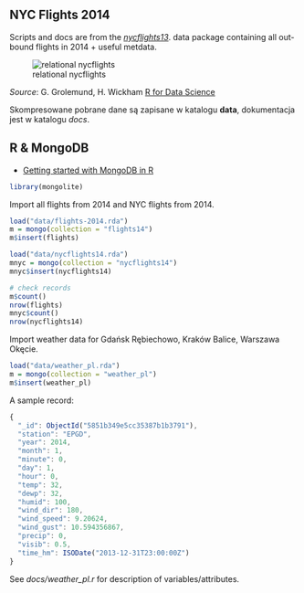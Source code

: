 ## NYC Flights 2014

Scripts and docs are from the
[_nycflights13_](https://github.com/hadley/nycflights13).
data package containing all out-bound flights in 2014 + useful metdata.

![relational nycflights](images/relational-nycflights.png)

_Source_: G. Grolemund, H. Wickham [R for Data Science](http://r4ds.had.co.nz/relational-data.html)

Skompresowane pobrane dane są zapisane w katalogu **data**,
dokumentacja jest w katalogu *docs*.

## R & MongoDB

* [Getting started with MongoDB in R](https://cran.r-project.org/web/packages/mongolite/vignettes/intro.html)

```r
library(mongolite)
```

Import all flights from 2014 and NYC flights from 2014.
```r
load("data/flights-2014.rda")
m = mongo(collection = "flights14")
m$insert(flights)

load("data/nycflights14.rda")
mnyc = mongo(collection = "nycflights14")
mnyc$insert(nycflights14)

# check records
m$count()
nrow(flights)
mnyc$count()
nrow(nycflights14)
```

Import weather data for Gdańsk Rębiechowo, Kraków Balice, Warszawa Okęcie.
```r
load("data/weather_pl.rda")
m = mongo(collection = "weather_pl")
m$insert(weather_pl)
```

A sample record:
```js
{
  "_id": ObjectId("5851b349e5cc35387b1b3791"),
  "station": "EPGD",
  "year": 2014,
  "month": 1,
  "minute": 0,
  "day": 1,
  "hour": 0,
  "temp": 32,
  "dewp": 32,
  "humid": 100,
  "wind_dir": 180,
  "wind_speed": 9.20624,
  "wind_gust": 10.594356867,
  "precip": 0,
  "visib": 0.5,
  "time_hm": ISODate("2013-12-31T23:00:00Z")
}
```
See _docs/weather_pl.r_ for description of variables/attributes.
